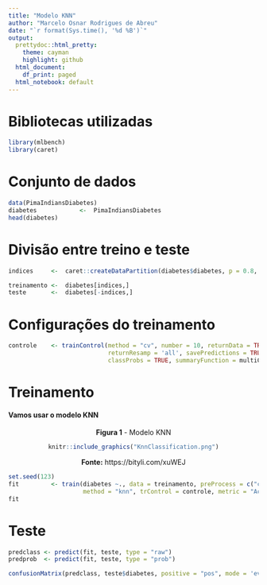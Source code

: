 ```yaml
---
title: "Modelo KNN"
author: "Marcelo Osnar Rodrigues de Abreu"
date: "`r format(Sys.time(), '%d %B')`"
output:
  prettydoc::html_pretty:
    theme: cayman
    highlight: github
  html_document:
    df_print: paged
  html_notebook: default
---
```



# Bibliotecas utilizadas
```r
library(mlbench)
library(caret)
```


# Conjunto de dados
```r
data(PimaIndiansDiabetes)
diabetes            <-  PimaIndiansDiabetes
head(diabetes)
```


# Divisão entre treino e teste
```r
indices     <-  caret::createDataPartition(diabetes$diabetes, p = 0.8, list = T)[[1]]

treinamento <-  diabetes[indices,]
teste       <-  diabetes[-indices,]
```



# Configurações do treinamento
```r
controle    <- trainControl(method = "cv", number = 10, returnData = TRUE, 
                            returnResamp = 'all', savePredictions = TRUE, 
                            classProbs = TRUE, summaryFunction = multiClassSummary)
```





# Treinamento

#### Vamos usar o modelo KNN

<center>

**Figura 1** - Modelo KNN

```r
knitr::include_graphics("KnnClassification.png")
```


**Fonte:** https://bityli.com/xuWEJ

</center>


```r
set.seed(123)
fit         <- train(diabetes ~., data = treinamento, preProcess = c("center", "scale"), 
                     method = "knn", trControl = controle, metric = "Accuracy", tuneLength= 10)
fit
```



# Teste
```r
predclass <- predict(fit, teste, type = "raw")
predprob  <- predict(fit, teste, type = "prob")

confusionMatrix(predclass, teste$diabetes, positive = "pos", mode = 'everything')
```

